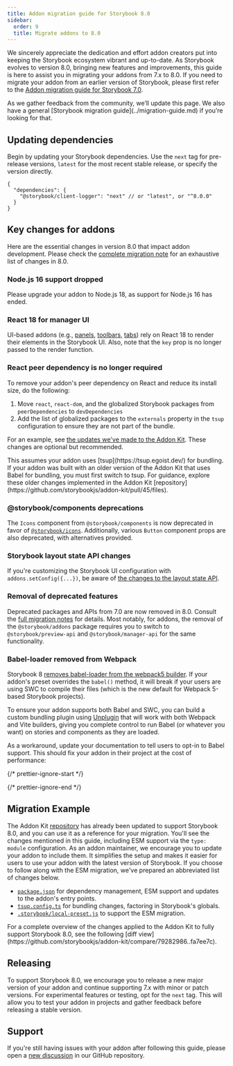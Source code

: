 ```yaml
---
title: Addon migration guide for Storybook 8.0
sidebar:
  order: 9
  title: Migrate addons to 8.0
---
```


We sincerely appreciate the dedication and effort addon creators put into keeping the Storybook ecosystem vibrant and up-to-date. As Storybook evolves to version 8.0, bringing new features and improvements, this guide is here to assist you in migrating your addons from 7.x to 8.0. If you need to migrate your addon from an earlier version of Storybook, please first refer to the [Addon migration guide for Storybook 7.0](https://storybook.js.org/docs/7.6/addons/addon-migration-guide).

<Callout variant="info">
  As we gather feedback from the community, we’ll update this page. We also have a general [Storybook migration guide](../migration-guide.md) if you’re looking for that.
</Callout>

## Updating dependencies

Begin by updating your Storybook dependencies. Use the `next` tag for pre-release versions, `latest` for the most recent stable release, or specify the version directly.

```jsonc
{
  "dependencies": {
    "@storybook/client-logger": "next" // or "latest", or "^8.0.0"
  }
}
```

## Key changes for addons

Here are the essential changes in version 8.0 that impact addon development. Please check the [complete migration note](https://github.com/storybookjs/storybook/blob/next/MIGRATION.md#from-version-7x-to-800) for an exhaustive list of changes in 8.0.

### Node.js 16 support dropped

Please upgrade your addon to Node.js 18, as support for Node.js 16 has ended.

### React 18 for manager UI

UI-based addons (e.g., [panels](../addons/addon-types.md#panels), [toolbars](../addons/addon-types.md#toolbars), [tabs](../addons/addon-types.md#tabs)) rely on React 18 to render their elements in the Storybook UI. Also, note that the `key` prop is no longer passed to the render function.

### React peer dependency is no longer required

To remove your addon's peer dependency on React and reduce its install size, do the following:

1. Move `react`, `react-dom`, and the globalized Storybook packages from `peerDependencies` to `devDependencies`
2. Add the list of globalized packages to the `externals` property in the `tsup` configuration to ensure they are not part of the bundle.

For an example, see [the updates we've made to the Addon Kit](https://github.com/storybookjs/addon-kit/compare/79282986..fa7ee7c). These changes are optional but recommended.

<Callout variant="info">
  This assumes your addon uses [tsup](https://tsup.egoist.dev/) for bundling. If your addon was built with an older version of the Addon Kit that uses Babel for bundling, you must first switch to tsup. For guidance, explore these older changes implemented in the Addon Kit [repository](https://github.com/storybookjs/addon-kit/pull/45/files).
</Callout>

### @storybook/components deprecations

The `Icons` component from `@storybook/components` is now deprecated in favor of [`@storybook/icons`](https://github.com/storybookjs/icons). Additionally, various `Button` component props are also deprecated, with alternatives provided.

### Storybook layout state API changes

If you're customizing the Storybook UI configuration with `addons.setConfig({...})`, be aware of [the changes to the layout state API](https://github.com/storybookjs/storybook/blob/next/MIGRATION.md#ui-layout-state-has-changed-shape).

### Removal of deprecated features

Deprecated packages and APIs from 7.0 are now removed in 8.0. Consult the [full migration notes](https://github.com/storybookjs/storybook/blob/next/MIGRATION.md#deprecations-which-are-now-removed) for details. Most notably, for addons, the removal of the `@storybook/addons` package requires you to switch to `@storybook/preview-api` and `@storybook/manager-api` for the same functionality.

### Babel-loader removed from Webpack

Storybook 8 [removes babel-loader from the webpack5 builder](https://github.com/storybookjs/storybook/blob/next/MIGRATION.md#removed-babelcore-and-babel-loader-from-storybookbuilder-webpack5). If your addon's preset overrides the `babel()` method, it will break if your users are using SWC to compile their files (which is the new default for Webpack 5-based Storybook projects).

To ensure your addon supports both Babel and SWC, you can build a custom bundling plugin using [Unplugin](https://unplugin.vercel.app/) that will work with both Webpack and Vite builders, giving you complete control to run Babel (or whatever you want) on stories and components as they are loaded.

As a workaround, update your documentation to tell users to opt-in to Babel support. This should fix your addon in their project at the cost of performance:

{/* prettier-ignore-start */}

<CodeSnippets path="storybook-addon-compiler-babel-auto-install.md" />

{/* prettier-ignore-end */}

## Migration Example

The Addon Kit [repository](https://github.com/storybookjs/addon-kit) has already been updated to support Storybook 8.0, and you can use it as a reference for your migration. You'll see the changes mentioned in this guide, including ESM support via the `type: module` configuration. As an addon maintainer, we encourage you to update your addon to include them. It simplifies the setup and makes it easier for users to use your addon with the latest version of Storybook. If you choose to follow along with the ESM migration, we've prepared an abbreviated list of changes below.

* [`package.json`](https://github.com/storybookjs/addon-kit/compare/79282986..fa7ee7c#diff-7ae45ad102eab3b6d7e7896acd08c427a9b25b346470d7bc6507b6481575d519) for dependency management, ESM support and updates to the addon's entry points.
* [`tsup.config.ts`](https://github.com/storybookjs/addon-kit/compare/79282986..fa7ee7c#diff-8fed899bdbc24789a7bb4973574e624ed6207c6ce572338bc3c3e117672b2a2) for bundling changes, factoring in Storybook's globals.
* [`.storybook/local-preset.js`](https://github.com/storybookjs/addon-kit/compare/79282986..fa7ee7c#diff-390b53ea479b1ceffcbf31944f644ee23aa9f337b75a8a0ffd815bed50d376cb) to support the ESM migration.

<Callout variant="info" icon="💡">
  For a complete overview of the changes applied to the Addon Kit to fully support Storybook 8.0, see the following [diff view](https://github.com/storybookjs/addon-kit/compare/79282986..fa7ee7c).
</Callout>

## Releasing

To support Storybook 8.0, we encourage you to release a new major version of your addon and continue supporting 7.x with minor or patch versions. For experimental features or testing, opt for the `next` tag. This will allow you to test your addon in projects and gather feedback before releasing a stable version.

## Support

If you're still having issues with your addon after following this guide, please open a [new discussion](https://github.com/storybookjs/storybook/discussions/new?category=help) in our GitHub repository.
